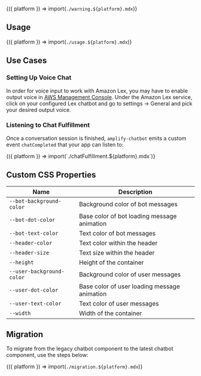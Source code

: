 
<Fragment>{({ platform }) => import(`./warning.${platform}.mdx`)}</Fragment>

## Usage

<Fragment>{({ platform }) => import(`./usage.${platform}.mdx`)}</Fragment>

## Use Cases

### Setting Up Voice Chat

In order for voice input to work with Amazon Lex, you may have to enable output voice in [AWS Management Console](https://console.aws.amazon.com/console/home). Under the Amazon Lex service, click on your configured Lex chatbot and go to settings -> General and pick your desired output voice.

### Listening to Chat Fulfillment

Once a conversation session is finished, `amplify-chatbot` emits a custom event `chatCompleted` that your app can listen to:

<Fragment>
  {({ platform }) => import(`./chatFulfillment.${platform}.mdx`)}
</Fragment>

## Custom CSS Properties

| Name                      | Description                                  |
| ------------------------- | -------------------------------------------- |
| `--bot-background-color`  | Background color of bot messages             |
| `--bot-dot-color`         | Base color of bot loading message animation  |
| `--bot-text-color`        | Text color of bot messages                   |
| `--header-color`          | Text color within the header                 |
| `--header-size`           | Text size within the header                  |
| `--height`                | Height of the container                      |
| `--user-background-color` | Background color of user messages            |
| `--user-dot-color`        | Base color of user loading message animation |
| `--user-text-color`       | Text color of user messages                  |
| `--width`                 | Width of the container                       |

## Migration

To migrate from the legacy chatbot component to the latest chatbot component, use the steps below:

<Fragment>{({ platform }) => import(`./migration.${platform}.mdx`)}</Fragment>
